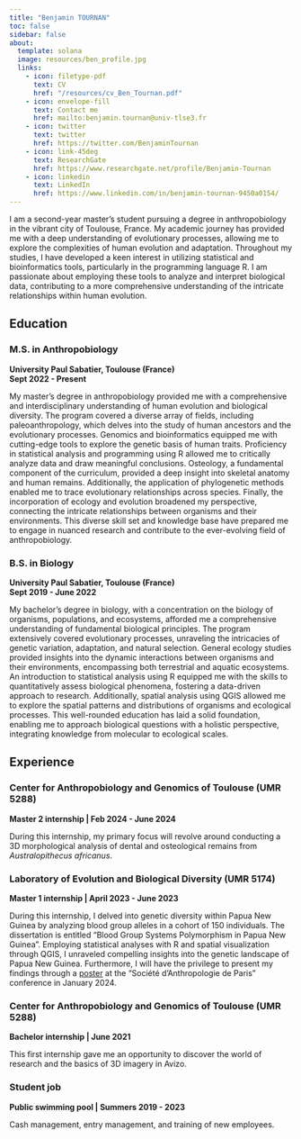 ```yaml
---
title: "Benjamin TOURNAN"
toc: false
sidebar: false
about:
  template: solana
  image: resources/ben_profile.jpg
  links:
    - icon: filetype-pdf
      text: CV
      href: "/resources/cv_Ben_Tournan.pdf"
    - icon: envelope-fill
      text: Contact me
      href: mailto:benjamin.tournan@univ-tlse3.fr
    - icon: twitter
      text: twitter
      href: https://twitter.com/BenjaminTournan
    - icon: link-45deg
      text: ResearchGate
      href: https://www.researchgate.net/profile/Benjamin-Tournan
    - icon: linkedin
      text: LinkedIn
      href: https://www.linkedin.com/in/benjamin-tournan-9450a0154/
---
```


 I am a second-year master's student pursuing a degree in anthropobiology in the vibrant city of Toulouse, France. My academic journey has provided me with a deep understanding of evolutionary processes, allowing me to explore the complexities of human evolution and adaptation. Throughout my studies, I have developed a keen interest in utilizing statistical and bioinformatics tools, particularly in the programming language R. I am passionate about employing these tools to analyze and interpret biological data, contributing to a more comprehensive understanding of the intricate relationships within human evolution.


## Education

### M.S. in Anthropobiology

**University Paul Sabatier, Toulouse (France)** <br/>
**Sept 2022 - Present**

My master's degree in anthropobiology provided me with a comprehensive and interdisciplinary understanding of human evolution and biological diversity. The program covered a diverse array of fields, including paleoanthropology, which delves into the study of human ancestors and the evolutionary processes. Genomics and bioinformatics equipped me with cutting-edge tools to explore the genetic basis of human traits. Proficiency in statistical analysis and programming using R allowed me to critically analyze data and draw meaningful conclusions. Osteology, a fundamental component of the curriculum, provided a deep insight into skeletal anatomy and human remains. Additionally, the application of phylogenetic methods enabled me to trace evolutionary relationships across species. Finally, the incorporation of ecology and evolution broadened my perspective, connecting the intricate relationships between organisms and their environments. This diverse skill set and knowledge base have prepared me to engage in nuanced research and contribute to the ever-evolving field of anthropobiology.

### B.S. in Biology

**University Paul Sabatier, Toulouse (France)** <br/>
**Sept 2019 - June 2022**

My bachelor's degree in biology, with a concentration on the biology of organisms, populations, and ecosystems, afforded me a comprehensive understanding of fundamental biological principles. The program extensively covered evolutionary processes, unraveling the intricacies of genetic variation, adaptation, and natural selection. General ecology studies provided insights into the dynamic interactions between organisms and their environments, encompassing both terrestrial and aquatic ecosystems. An introduction to statistical analysis using R equipped me with the skills to quantitatively assess biological phenomena, fostering a data-driven approach to research. Additionally, spatial analysis using QGIS allowed me to explore the spatial patterns and distributions of organisms and ecological processes. This well-rounded education has laid a solid foundation, enabling me to approach biological questions with a holistic perspective, integrating knowledge from molecular to ecological scales.


## Experience

### Center for Anthropobiology and Genomics of Toulouse (UMR 5288)

**Master 2 internship \| Feb 2024 - June 2024**

During this internship, my primary focus will revolve around conducting a 3D morphological analysis of dental and osteological remains from *Australopithecus africanus*.


### Laboratory of Evolution and Biological Diversity (UMR 5174)

**Master 1 internship \| April 2023 - June 2023**

During this internship, I delved into genetic diversity within Papua New Guinea by analyzing blood group alleles in a cohort of 150 individuals. The dissertation is entitled "Blood Group Systems Polymorphism in Papua New Guinea". Employing statistical analyses with R and spatial visualization through QGIS, I unraveled compelling insights into the genetic landscape of Papua New Guinea. Furthermore, I will have the privilege to present my findings through a [poster](https://benjamin-tournan.com/projects/BloodGroups) at the "Société d’Anthropologie de Paris" conference in January 2024.


### Center for Anthropobiology and Genomics of Toulouse (UMR 5288)

**Bachelor internship \| June 2021**

This first internship gave me an opportunity to discover the world of research and the basics of 3D imagery in Avizo.


### Student job

**Public swimming pool \| Summers 2019 - 2023**

Cash management, entry management, and training of new employees.